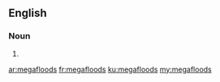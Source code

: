 ==English==

===Noun===
{{head|en|plural}}

# {{plural of|megaflood|lang=en|nocat=1}}

[[ar:megafloods]]
[[fr:megafloods]]
[[ku:megafloods]]
[[my:megafloods]]